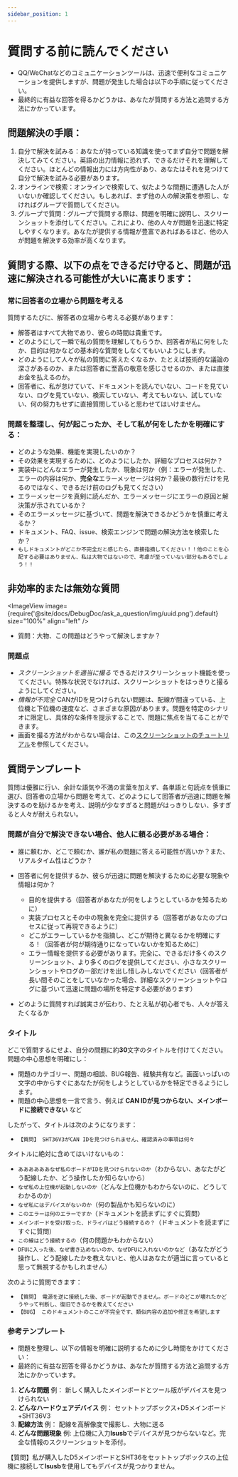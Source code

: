 ```yaml
---
sidebar_position: 1
---
```




# 質問する前に読んでください

  * QQ/WeChatなどのコミュニケーションツールは、迅速で便利なコミュニケーションを提供しますが、問題が発生した場合は以下の手順に従ってください。
  * 最終的に有益な回答を得るかどうかは、あなたが質問する方法と追問する方法にかかっています。

## 問題解決の手順：

  1. 自分で解決を試みる：あなたが持っている知識を使ってまず自分で問題を解決してみてください。英語の出力情報に恐れず、できるだけそれを理解してください。ほとんどの情報出力には方向性があり、あなたはそれを見つけて自分で解決を試みる必要があります。
  2. オンラインで検索：オンラインで検索して、似たような問題に遭遇した人がいないか確認してください。もしあれば、まず他の人の解決策を参照し、なければグループで質問してください。
  3. グループで質問：グループで質問する際は、問題を明確に説明し、スクリーンショットを添付してください。これにより、他の人々が問題を迅速に特定しやすくなります。あなたが提供する情報が豊富であればあるほど、他の人が問題を解決する効率が高くなります。

## 質問する際、以下の点をできるだけ守ると、問題が迅速に解決される可能性が大いに高まります：

### 常に回答者の立場から問題を考える

  質問するたびに、解答者の立場から考える必要があります：
  * 解答者はすべて大物であり、彼らの時間は貴重です。
  * どのようにして一瞬で私の質問を理解してもらうか、回答者が私に何をしたか、目的は何かなどの基本的な質問をしなくてもいいようにします。
  * どのようにして人々が私の質問に答えたくなるか、たとえば技術的な議論の深さがあるのか、または回答者に至高の敬意を感じさせるのか、または直接お金を払えるのか。
  * 回答者に、私が怠けていて、ドキュメントを読んでいない、コードを見ていない、ログを見ていない、検索していない、考えてもいない、試していない、何の努力もせずに直接質問していると思わせてはいけません。

### 問題を整理し、何が起こったか、そして私が何をしたかを明確にする：

  * どのような効果、機能を実現したいのか？
  * その効果を実現するために、どのようにしたか、詳細なプロセスは何か？
  * 実装中にどんなエラーが発生したか、現象は何か（例：エラーが発生した、エラーの内容は何か、**完全な**エラーメッセージは何か？最後の数行だけを見るのではなく、できるだけ前のログも見てください）
  * エラーメッセージを真剣に読んだか、エラーメッセージにエラーの原因と解決策が示されているか？
  * そのエラーメッセージに基づいて、問題を解決できるかどうかを慎重に考えるか？
  * ドキュメント、FAQ、issue、検索エンジンで問題の解決方法を検索したか？
  * `もしドキュメントがどこか不完全だと感じたら、直接指摘してください！！他のことを心配する必要はありません、私は大物ではないので、考慮が至っていない部分もあるでしょう！！`

## 非効率的または無効な質問

  <ImageView image={require('@site/docs/DebugDoc/ask_a_question/img/uuid.png').default} size="100%" align="left" />
  * 質問：大物、この問題はどうやって解決しますか？

### 問題点

  * *スクリーンショットを適当に撮る* できるだけスクリーンショット機能を使ってください。特殊な状況でなければ、スクリーンショットをはっきりと撮るようにしてください。
  * *情報が不完全* CANがIDを見つけられない問題は、配線が間違っている、上位機と下位機の速度など、さまざまな原因があります。問題を特定のシナリオに限定し、具体的な条件を提示することで、問題に焦点を当てることができます。
  * 画面を撮る方法がわからない場合は、この[スクリーンショットのチュートリアル](https://www.bilibili.com/video/BV1LB4y1t7jy/?spm_id_from=333.337.search-card.all.click&vd_source=36affb37d7228751cd1fcbbda487dfdf)を参照してください。

## 質問テンプレート

質問は優雅に行い、余計な語気や不満の言葉を加えず、各単語と句読点を慎重に選び、回答者の立場から問題を考えて、どのようにして回答者が迅速に問題を解決するのを助けるかを考え、説明が少なすぎると問題がはっきりしない、多すぎると人々が耐えられない。

### 問題が自分で解決できない場合、他人に頼る必要がある場合：

  * 誰に頼むか、どこで頼むか、誰が私の問題に答える可能性が高いか？また、リアルタイム性はどうか？

  * 回答者に何を提供するか、彼らが迅速に問題を解決するために必要な現象や情報は何か？
    * 目的を提供する（回答者があなたが何をしようとしているかを知るために）
    * 実装プロセスとその中の現象を完全に提供する（回答者があなたのプロセスに従って再現できるように）
    * どこがエラーしているかを指摘し、どこが期待と異なるかを明確にする！（回答者が何が期待通りになっていないかを知るために）
    * エラー情報を提供する必要があります。完全に、できるだけ多くのスクリーンショット、より多くのログを提供してください、小さなスクリーンショットやログの一部だけを出し惜しみしないでください（回答者が長い間そのことをしていなかった場合、詳細なスクリーンショットやログに基づいて迅速に問題の場所を特定する必要があります）

  * どのように質問すれば誠実さが伝わり、たとえ私が初心者でも、人々が答えたくなるか

### タイトル

  どこで質問するにせよ、自分の問題に約**30**文字のタイトルを付けてください。問題の中心思想を明確にし：
  * 問題のカテゴリー、問題の相談、BUG報告、経験共有など。画面いっぱいの文字の中からすぐにあなたが何をしようとしているかを特定できるようにします。
  * 問題の中心思想を一言で言う、例えば **CAN IDが見つからない、メインボードに接続できない** など

  したがって、タイトルは次のようになります：
  * `【質問】 SHT36V3がCAN IDを見つけられません、確認済みの事項は何々`

  タイトルに絶対に含めてはいけないもの：
  * `ああああああなぜ私のボードがIDを見つけられないのか`（わからない、あなたがどう配線したか、どう操作したか知らないから）
  * `なぜ私の上位機が起動しないのか`（どんな上位機かもわからないのに、どうしてわかるのか）
  * `なぜ私にはデバイスがないのか`（何の製品かも知らないのに）
  * `このエラーは何のエラーですか`（ドキュメントを読まずにすぐに質問）
  * `メインボードを受け取った、ドライバはどう接続するの？`（ドキュメントを読まずにすぐに質問）
  * `この線はどう接続するの`（何の問題かもわからない）
  * `DFUに入った後、なぜ書き込めないのか、なぜDFUに入れないのかなど`（あなたがどう操作し、どう配線したかを教えないと、他人はあなたが適当に言っていると思って無視するかもしれません）

  次のように質問できます：
  * `【質問】 電源を逆に接続した後、ボードが起動できません。ボードのどこが壊れたかどうやって判断し、復旧できるかを教えてください`
  * `【BUG】 このドキュメントのここが不完全です、類似内容の追加や修正を希望します`

### 参考テンプレート

  * 問題を整理し、以下の情報を明確に説明するために少し時間をかけてください：
  * 最終的に有益な回答を得るかどうかは、あなたが質問する方法と追問する方法にかかっています。

  1. **どんな問題**     例： 新しく購入したメインボードとツール版がデバイスを見つけられない
  2. **どんなハードウェアデバイス**  例： セットトップボックス+D5メインボード+SHT36V3
  3. **配線方法**     例： 配線を高解像度で撮影し、大物に送る
  4. **どんな問題現象**  例: 上位機に入力**lsusb**でデバイスが見つからないなど。完全な情報のスクリーンショットを添付。

  【質問】私が購入したD5メインボードとSHT36をセットトップボックスの上位機に接続して**lsusb**を使用してもデバイスが見つかりません。